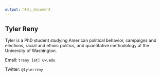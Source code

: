 ```yaml
---
output: html_document
---
```

Tyler Reny
-------
 
Tyler is a PhD student studying American political behavior, campaigns and elections, racial and ethnic politics, and quantitative methodology at the University of Washington.

Email:  `treny [at] uw.edu`

Twitter: `@tylerreny`
